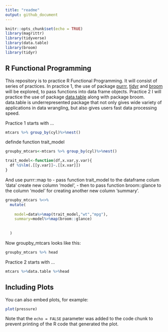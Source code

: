```yaml
---
title: "readme"
output: github_document
---
```


```r
knitr::opts_chunk$set(echo = TRUE)
library(magrittr)
library(tidyverse)
library(data.table)
library(broom)
library(tidyr)
```

## R Functional Programming 
This repository is to practice R Functional Programming. It will consist of series of practices. In practice 1, the use of package [purrr](https://github.com/tidyverse/purrr), [tidyr](http://tidyr.tidyverse.org/) and [broom](https://cran.r-project.org/web/packages/broom/vignettes/broom.html) will be explored, to pass functions into data frame objects. Practice 2 I will practice the use of package [data.table](https://cran.r-project.org/web/packages/data.table/vignettes/datatable-intro.html) along with package broom. data.table is underrepresented package that not only gives wide variety of applications in data wrangling, but also gives users fast data processing speed.  

Practice 1 starts with ...
```r
mtcars %>% group_by(cyl)%>%nest()
```

definde function trait_model

```r
groupby_mtcars<-mtcars %>% group_by(cyl)%>%nest()

trait_model<-function(df,x.var,y.var){
  df %$%lm(.[[y.var]]~.[[x.var]])  
}

```


And use purrr::map to 
- pass function trait_model to the dataframe colum 'data' create new column 'model', 
- then to pass function broom::glance to the column 'model' for creating another new column 'summary'.
```r
groupby_mtcars %<>% 
  mutate(
    
    model=data%>%map(trait_model,"wt","mpg"),
    summary=model%>%map(broom::glance)
    
    
  )

```
Now groupby_mtcars looks like this:
```r
groupby_mtcars %>% head

```



Practice 2 starts with ...
```r
mtcars %>%data.table %>%head
```

## Including Plots

You can also embed plots, for example:

```r
plot(pressure)
```

Note that the `echo = FALSE` parameter was added to the code chunk to prevent printing of the R code that generated the plot.
